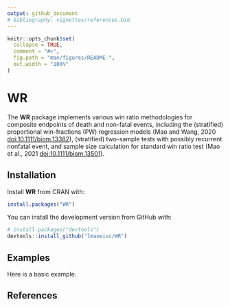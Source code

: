 ```yaml
---
output: github_document
# bibliography: vignettes/references.bib
---
```


<!-- README.md is generated from README.Rmd. Please edit that file -->

```r
knitr::opts_chunk$set(
  collapse = TRUE,
  comment = "#>",
  fig.path = "man/figures/README-",
  out.width = "100%"
)
```

# WR

The **WR** package implements various win ratio methodologies for composite endpoints of death and non-fatal events, including the (stratified) proportional win-fractions (PW) regression models (Mao and Wang, 2020 <doi:10.1111/biom.13382>), (stratified) two-sample tests with possibly recurrent nonfatal event, and sample size calculation for standard win ratio test (Mao et al., 2021 <doi:10.1111/biom.13501>).

## Installation

Install **WR** from CRAN with:

``` r
install.packages("WR")
```

You can install the development version from GitHub with:

```r
# install.packages("devtools")
devtools::install_github("lmaowisc/WR")
```

## Examples

Here is a basic example.

## References
